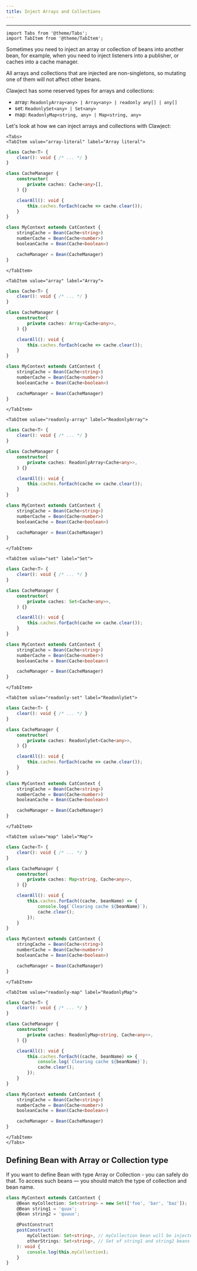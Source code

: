 ```yaml
---
title: Inject Arrays and Collections
---
```


<hr/>

```mdx-code-block
import Tabs from '@theme/Tabs';
import TabItem from '@theme/TabItem';
```

Sometimes you need to inject an array or collection of beans into another bean,
for example, when you need to inject listeners into a publisher, or caches into a cache manager.

All arrays and collections that are injected are non-singletons, so mutating one of them will not affect other beans.

Clawject has some reserved types for arrays and collections:
  - array: `ReadonlyArray<any> | Array<any> | readonly any[] | any[]`
  - set: `ReadonlySet<any> | Set<any>`
  - map: `ReadonlyMap<string, any> | Map<string, any>`


Let's look at how we can inject arrays and collections with Clawject:

```mdx-code-block
<Tabs>
<TabItem value="array-literal" label="Array literal">
```

```ts
class Cache<T> {
    clear(): void { /* ... */ }
}

class CacheManager {
    constructor(
        private caches: Cache<any>[],
    ) {}

    clearAll(): void {
        this.caches.forEach(cache => cache.clear());
    }
}

class MyContext extends CatContext {
    stringCache = Bean(Cache<string>)
    numberCache = Bean(Cache<number>)
    booleanCache = Bean(Cache<boolean>)

    cacheManager = Bean(CacheManager)
}
```

```mdx-code-block
</TabItem>

<TabItem value="array" label="Array">
```

```ts
class Cache<T> {
    clear(): void { /* ... */ }
}

class CacheManager {
    constructor(
        private caches: Array<Cache<any>>,
    ) {}

    clearAll(): void {
        this.caches.forEach(cache => cache.clear());
    }
}

class MyContext extends CatContext {
    stringCache = Bean(Cache<string>)
    numberCache = Bean(Cache<number>)
    booleanCache = Bean(Cache<boolean>)

    cacheManager = Bean(CacheManager)
}
```

```mdx-code-block
</TabItem>

<TabItem value="readonly-array" label="ReadonlyArray">
```

```ts
class Cache<T> {
    clear(): void { /* ... */ }
}

class CacheManager {
    constructor(
        private caches: ReadonlyArray<Cache<any>>,
    ) {}

    clearAll(): void {
        this.caches.forEach(cache => cache.clear());
    }
}

class MyContext extends CatContext {
    stringCache = Bean(Cache<string>)
    numberCache = Bean(Cache<number>)
    booleanCache = Bean(Cache<boolean>)

    cacheManager = Bean(CacheManager)
}
```

```mdx-code-block
</TabItem>

<TabItem value="set" label="Set">
```

```ts
class Cache<T> {
    clear(): void { /* ... */ }
}

class CacheManager {
    constructor(
        private caches: Set<Cache<any>>,
    ) {}

    clearAll(): void {
        this.caches.forEach(cache => cache.clear());
    }
}

class MyContext extends CatContext {
    stringCache = Bean(Cache<string>)
    numberCache = Bean(Cache<number>)
    booleanCache = Bean(Cache<boolean>)

    cacheManager = Bean(CacheManager)
}
```

```mdx-code-block
</TabItem>

<TabItem value="readonly-set" label="ReadonlySet">
```

```ts
class Cache<T> {
    clear(): void { /* ... */ }
}

class CacheManager {
    constructor(
        private caches: ReadonlySet<Cache<any>>,
    ) {}

    clearAll(): void {
        this.caches.forEach(cache => cache.clear());
    }
}

class MyContext extends CatContext {
    stringCache = Bean(Cache<string>)
    numberCache = Bean(Cache<number>)
    booleanCache = Bean(Cache<boolean>)

    cacheManager = Bean(CacheManager)
}
```

```mdx-code-block
</TabItem>

<TabItem value="map" label="Map">
```

```ts
class Cache<T> {
    clear(): void { /* ... */ }
}

class CacheManager {
    constructor(
        private caches: Map<string, Cache<any>>,
    ) {}

    clearAll(): void {
        this.caches.forEach((cache, beanName) => {
            console.log(`Clearing cache ${beanName}`);
            cache.clear();
        });
    }
}

class MyContext extends CatContext {
    stringCache = Bean(Cache<string>)
    numberCache = Bean(Cache<number>)
    booleanCache = Bean(Cache<boolean>)

    cacheManager = Bean(CacheManager)
}
```

```mdx-code-block
</TabItem>

<TabItem value="readonly-map" label="ReadonlyMap">
```

```ts
class Cache<T> {
    clear(): void { /* ... */ }
}

class CacheManager {
    constructor(
        private caches: ReadonlyMap<string, Cache<any>>,
    ) {}

    clearAll(): void {
        this.caches.forEach((cache, beanName) => {
            console.log(`Clearing cache ${beanName}`);
            cache.clear();
        });
    }
}

class MyContext extends CatContext {
    stringCache = Bean(Cache<string>)
    numberCache = Bean(Cache<number>)
    booleanCache = Bean(Cache<boolean>)

    cacheManager = Bean(CacheManager)
}
```

```mdx-code-block
</TabItem>
</Tabs>
```

## Defining Bean with Array or Collection type
If you want to define Bean with type Array or Collection - you can safely do that.
To access such beans — you should match the type of collection and bean name.

```ts
class MyContext extends CatContext {
    @Bean myCollection: Set<string> = new Set(['foo', 'bar', 'baz']);
    @Bean string1 = 'quux';
    @Bean string2 = 'quuux';

    @PostConstruct
    postConstruct(
        myCollection: Set<string>, // myCollection bean will be injected
        otherStrings: Set<string>, // Set of string1 and string2 beans will be injected
    ): void {
        console.log(this.myCollection);
    }
}
```
